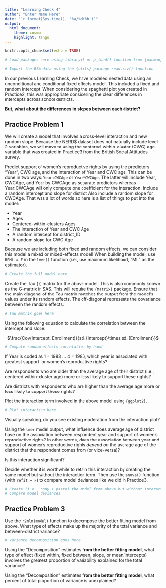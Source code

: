 ```yaml
---
title: "Learning Check 4"
author: "Enter Name Here"
date: "`r format(Sys.time(), '%a/%d/%b')`"
output: 
  html_document:
    theme: cosmo
    highlight: tango
---
```


```r
knitr::opts_chunk$set(echo = TRUE)

# Load packages here using library() or p_load() function from {pacman} package

# Import the BSA data using the {utils} package read.csv() function
```

In our previous Learning Check, we have modeled nested data using an unconditional and conditional fixed effects model. This included a fixed and random intercept. When considering the spaghetti plot you created in Practice2, this was appropriate considering the clear differences in intercepts across school districts. 

**But, what about the differences in slopes between each district?**

## Practice Problem 1

We will create a model that involves a cross-level interaction and new random slope. Because the NERD$ dataset does not naturally include level 2 variables, we will move to using the centered-within-cluster (CWC) age variable that was created in Practice3 from the British Social Attitudes survey. 

Predict support of women's reproductive rights by using the predictors "Year", CWC age, and the interaction of Year and CWC age. This can be done in two ways: `Year:CWCAge` or `Year*CWCAge`. The latter will include Year, CWCAge, and Year by CWCAge as separate predictors whereas Year:CWCAge will only compute one coefficient for the interaction. Include a random intercept and slope for district Also include a random slope for CWCAge. That was a lot of words so here is a list of things to put into the model:

* Year
* Ages
* Centered-within-clusters Ages
* The interaction of Year and CWC Age
* A random intercept for district_ID
* A random slope for CWC Age

Because we are including both fixed and random effects, we can consider this model a mixed or mixed-effects model! When building the model, use `REML = F` in the `lmer()` function (i.e., use maximum likelihood, "ML" as the estimator).

```r
# Create the full model here
```

Create the Tau ($\tau$) matrix for the above model. This is also commonly known as the G-matrix in SAS. This will require the `{Matrix}` package. Ensure that the main diagonal of the Tau matrix matches the output from the model's values under its random effects. The off-diagonal represents the covariance between the random effects. 

```r
# Tau matrix goes here
```

Using the following equation to calculate the correlation between the intercept and slope:

<p style="text-align: center;"> $\frac{Cov(Intercept, Enrollment)}{sd_{Intercept}\times sd_{Enrollment}}$ </p>

```r
# Compute random effects correlation by hand
```

If Year is coded as 1 = 1983 ... 4 = 1986, which year is associated with greatest support for women's reproductive rights?

Are respondents who are older than the average age of their district (i.e., centered within-cluster age) more or less likely to support these rights?

Are districts with respondents who are higher than the average age more or less likely to support these rights?

Plot the interaction term involved in the above model using `{ggplot2}`. 

```r
# Plot interaction here
```

Visually speaking, do you see existing moderation from the interaction plot?

Using the `lmer` model output, what influence does average age of district have on the association between respondent year and support of women's reproductive rights? In other words, does the association between year and support of women's reproductive rights *depend on* the average age of the district that the respondent comes from (or vice-versa)? 

Is this interaction significant?

Decide whether it is worthwhile to retain this interaction by creating the same model but without the interaction term. Then use the `anova()` function (with `refit = F`) to compare model deviances like we did in Practice3. 

```r
# Create (i.e., copy + paste) the model from above but without interaction
# Compare model deviances
```

## Practice Problem 3

Use the `r2mlm(model)` function to decompose the better fitting model from above. What type of effects make up the majority of the total variance and between-district variance? 

```r
# Variance decomposition goes here
```

Using the "Decomposition" estimates **from the better fitting model**, what type of effect (fixed within, fixed between, slope, or mean/intercepts) involves the greatest proportion of variability explained for the total variance?

Using the "Decomposition" estimates **from the better fitting model**, what percent of total proportion of variance is unexplained?
